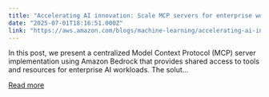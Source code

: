 ```yaml
---
title: "Accelerating AI innovation: Scale MCP servers for enterprise workloads with Amazon Bedrock"
date: "2025-07-01T18:16:51.000Z"
link: "https://aws.amazon.com/blogs/machine-learning/accelerating-ai-innovation-scale-mcp-servers-for-enterprise-workloads-with-amazon-bedrock/"
---
```


In this post, we present a centralized Model Context Protocol (MCP) server implementation using Amazon Bedrock that provides shared access to tools and resources for enterprise AI workloads. The solut...

[Read more](https://aws.amazon.com/blogs/machine-learning/accelerating-ai-innovation-scale-mcp-servers-for-enterprise-workloads-with-amazon-bedrock/)
